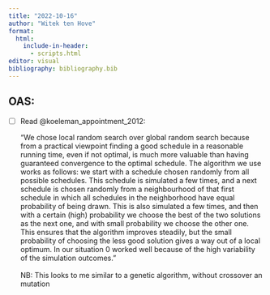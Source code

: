 ```yaml
---
title: "2022-10-16"
author: "Witek ten Hove"
format:
  html:
    include-in-header:
      - scripts.html
editor: visual
bibliography: bibliography.bib
---
```


## OAS:

-   [ ] Read @koeleman_appointment_2012:

    "We chose local random search over global random search because from a practical viewpoint finding a good schedule in a reasonable running time, even if not optimal, is much more valuable than having guaranteed convergence to the optimal schedule. The algorithm we use works as follows: we start with a schedule chosen randomly from all possible schedules. This schedule is simulated a few times, and a next schedule is chosen randomly from a neighbourhood of that first schedule in which all schedules in the neighborhood have equal probability of being drawn. This is also simulated a few times, and then with a certain (high) probability we choose the best of the two solutions as the next one, and with small probability we choose the other one. This ensures that the algorithm improves steadily, but the small probability of choosing the less good solution gives a way out of a local optimum. In our situation 0 worked well because of the high variability of the simulation outcomes."\
    \
    NB: This looks to me similar to a genetic algorithm, without crossover an mutation
